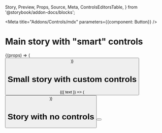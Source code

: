   Story,
  Preview,
  Props,
  Source,
  Meta,
  ControlsEditorsTable,
} from '@storybook/addon-docs/blocks';


<Meta title="Addons/Controls/mdx" parameters={{component: Button}} />

# Main story with "smart" controls

<Story id="." />

<Props of={Button} />


<Preview>
  <Story name="smart story" parameters={{ smartControls: true }}>
    {(props) => (
      <Button label="default" {...props}/>
    )}  
  </Story>
</Preview>


# Small story with custom controls

<Preview>
  <Story name="small story" controls={{
    text: {type: 'text', value: 'Hello'},
  }}>
    {({ text }) => (
      <Button label={text}/>
    )}  
  </Story>
</Preview>

<ControlsEditorsTable name="small story" />

# Story with no controls

<Preview>
  <Story name="no controls" >
      <Button label="Hello"/>
  </Story>
</Preview>
